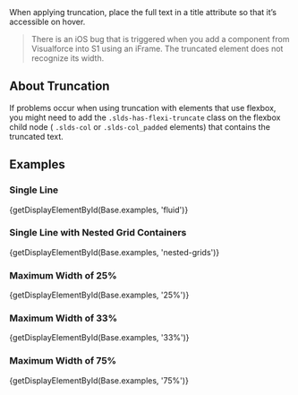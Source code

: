 
<div className="doc lead">
  When applying truncation, place the full text in a title attribute so that it’s accessible on hover.
</div>

<Blockquote type="note" heading="note">
  <p>There is an iOS bug that is triggered when you add a component from Visualforce into S1 using an iFrame. The truncated element does not recognize its width.</p>
</Blockquote>

## About Truncation
If problems occur when using truncation with elements that use flexbox, you might need to add the `.slds-has-flexi-truncate` class on the flexbox child node ( `.slds-col` or `.slds-col_padded` elements) that contains the truncated text.

## Examples

### Single Line
<CodeView>
  {getDisplayElementById(Base.examples, 'fluid')}
</CodeView>

### Single Line with Nested Grid Containers
<CodeView>
  {getDisplayElementById(Base.examples, 'nested-grids')}
</CodeView>

### Maximum Width of 25%
<CodeView>
  {getDisplayElementById(Base.examples, '25%')}
</CodeView>

### Maximum Width of 33%
<CodeView>
  {getDisplayElementById(Base.examples, '33%')}
</CodeView>

### Maximum Width of 75%
<CodeView>
  {getDisplayElementById(Base.examples, '75%')}
</CodeView>
